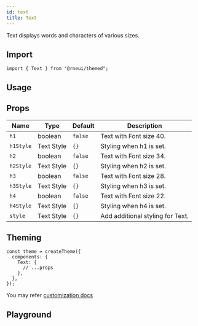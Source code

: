 ```yaml
---
id: text
title: Text
---
```



<IconsStyle />

Text displays words and characters of various sizes.

## Import

```tsx
import { Text } from "@rneui/themed";
```

## Usage

<Usage />

## Props

<div class='table-responsive'>

| Name      | Type       | Default | Description                      |
| --------- | ---------- | ------- | -------------------------------- |
| `h1`      | boolean    | `false` | Text with Font size 40.          |
| `h1Style` | Text Style | `{}`    | Styling when h1 is set.          |
| `h2`      | boolean    | `false` | Text with Font size 34.          |
| `h2Style` | Text Style | `{}`    | Styling when h2 is set.          |
| `h3`      | boolean    | `false` | Text with Font size 28.          |
| `h3Style` | Text Style | `{}`    | Styling when h3 is set.          |
| `h4`      | boolean    | `false` | Text with Font size 22.          |
| `h4Style` | Text Style | `{}`    | Styling when h4 is set.          |
| `style`   | Text Style | `{}`    | Add additional styling for Text. |

</div>

## Theming

```tsx
const theme = createTheme({
  components: {
    Text: {
      // ...props
    },
  },
});
```

You may refer [customization docs](../customization)

## Playground

<Play />

